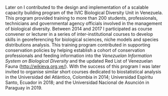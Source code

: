 
Later on I contributed to the design and implementation of a scalable capacity building program of the IVIC Biological Diversity Unit in Venezuela. This program provided training to more than 200 students, professionals, technicians and governmental agency officials involved in the management of biological diversity. Between 2014 and 2017 I participated as course convener or lecturer in a series of inter-institutional courses to develop skills in georeferencing for biological sciences, niche models and species distributions analysis. This training program contributed in supporting conservation policies by helping establish a cohort of conservation professionals and feeding information into the *Venezuelan Information System on Biological Diversity* and the updated Red List of Venezuelan Fauna (<http://wikieva.org.ve/>). With the success of this program I was later invited to organise similar short courses dedicated to biostatistical analysis in the Universidad del Atlántico, Colombia in 2014; Universidad Espíritu Santo, Ecuador in 2018; and the Universidad Nacional de Asunción in Paraguay in 2019. 
